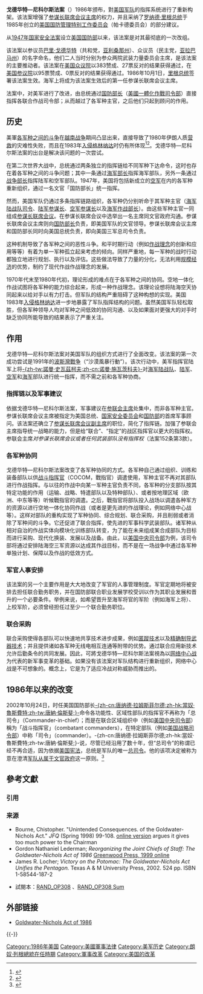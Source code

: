 {{noteTA
|G1=美國地名
|G2=PresidentsUS
|1=zh-cn:巴里·戈德华特;zh-tw:貝利·高華德;
|2=zh-cn:戈德华特;zh-tw:高華德;
|3=zh-cn:尼科尔斯;zh-tw:尼可拉斯;
|4=zh-cn:指挥链;zh-tw:指揮系統;
}}

'''戈德华特—尼科尔斯法案'''（{{lang-en|'''Goldwater–Nichols Act'''}}）1986年颁布，對[[美国军队|美国军队]]的指挥系统进行了重新构架。该法案增强了[[参谋长联席会议主席|参谋长联席会议主席]]的权力，并且采纳了[[罗纳德·里根|罗纳德·里根]][[美国总统|总统]]于1985年创立的[[美国国防管理特别工作委员会|美国国防管理特别工作委员会]]（帕卡德委员会）的部分建议。

从[[1947年国家安全法案|1947年国家安全法案]]设立[[美国国防部|美国国防部]]以来，该法案是对其最彻底的一次改组。

该法案以参议员[[巴里·戈德华特|巴里·戈德华特]]（共和党，[[亚利桑那州|亚利桑那州]]）、众议员{{tsl|en|William Flynt Nichols|威廉·弗萊恩特·尼科尔斯}}（民主党，[[亚拉巴马州|亚拉巴马州]]）的名字命名，他们二人当时分别为参众两院武装力量委员会主席，是该法案的主要推动者。该法案在[[美国众议院|美国众议院]]以383赞成、27票反对的结果获得通过，在[[美国参议院|美国参议院]]以95票赞成、0票反对的结果获得通过。1986年10月1日，[[罗纳德·里根|里根总统]]签署该法案生效。海军上将{{le|小威廉·克罗|William J. Crowe, Jr.}}成为该法案生效后的第一任参谋长联席会议主席。

法案中，对美军{{le|指揮系統|Chain of command|-{zh-cn:指挥链;zh-tw:指揮系統;}-}}进行了改进，由总统通过[[美国国防部长|国防部长]]（[[美國一體化作戰司令部|美國一體化作戰司令部]]）直接指挥各联合作战司令部；从而越过了各军种主官，之后他们只起到顾问的作用。

==历史==  
美軍[[軍種對立|各军种之间的斗争]]在[[越南战争|越南战争]]期间凸显出来，直接导致了1980年伊朗人质[[鹰爪行动|营救]]的灾难性失败，而且在1983年[[入侵格林纳达|入侵格林纳达]]时仍有所体现<ref>{{cite web|url=http://www.findarticles.com/p/articles/mi_m0KNN/is_34/ai_113052681|title=Grenada, Panama, and Haiti: joint operational reform|work=Joint Force Quarterly|accessdate=2008-12-01|archive-date=2015-09-24|archive-url=https://web.archive.org/web/20150924042158/http://www.findarticles.com/p/articles/mi_m0KNN/is_34/ai_113052681|dead-url=no}}</ref><ref>{{cite web|url=http://www.army.mil/cmh-pg/books/AMH-V2/AMH%20V2/chapter12.htm|title=Chapter 12: American Military History, Volume II|publisher=Army.mil|accessdate=2008-12-01|archive-date=2007-11-18|archive-url=https://web.archive.org/web/20071118091945/http://www.army.mil/cmh-pg/books/AMH-V2/AMH%20V2/chapter12.htm|dead-url=no}}</ref>。戈德华特—尼科尔斯法案的出台是解决该问题的一次尝试。

在第二次世界大战中，总统通过两条独立的指挥链给不同军种下达命令，这时也存在着各军种之间的斗争问题；其中一条通过[[美国海军部长|海军部长]]指挥海军部队，另外一条通过[[美国战争部长|战争部长]]指挥陆军和空军部队。1947年，美国将包括新成立的[[美国空军|空军]]在内的各军种重新组织，通过一名文官「国防部长」统一指挥。

然而，美国军队仍通过多条指挥链路组织，各军种仍分别听命于其军种主官（[[美国海军陆战队司令|海军陆战队司令]]、[[美国陆军参谋长|陆军参谋长]]、[[美国空军参谋长|空军参谋长]]以及[[美国海军作战部长|海军作战部长]]）。由这些军种主官一同组成[[参谋长联席会议|参谋长联席会议]]。在参谋长联席会议中选举出一名主席同文官政府沟通。参谋长联席会议主席则向[[美国国防部长|国防部长]]负责，即美国军队的文官领导。参谋长联席会议主席和国防部长同时向美国总统负责，即向美国三军总司令负责。

这种机制导致了各军种之间的恶性斗争。和平时期行动（例如[[军事科学|作战理念]]的创新和应用等等）有着为单一军种孤立起来考虑的倾向。同样严重地，每一军种的战时行动都独立地进行规划、执行以及评估。这些做法导致了力量的分化，无法利用[[规模经济|规模经济]]的优势，制约了现代作战作战理念的发展。

1970年代末至1980年代初，{{le|空地一体化作战|AirLand Battle}}理论形成的难点在于各军种之间的协同。空地一体化作战试图将各军种的能力综合起来，形成一种作战理念。该理论设想将陆海空天协同起来以给对手以有力打击。但军队的结构严重阻碍了这种构想的实现。美国1983年[[入侵格林纳达|入侵格林纳达]]进一步地暴露了军队指挥结构的问题。虽然美国军队轻松取胜，但各军种领导人均对军种之间低效的协同沟通、以及如果面对更强大的对手时缺乏协同所能导致的结果表示了严重关注。

==作用==
戈德华特—尼科尔斯法案对美国军队的组织方式进行了全面改变。该法案的第一次成功尝试是1991年的[[海湾战争|波斯灣戰争]]（“沙漠風暴行動”）。该次行动中，美军指挥官陆军上将[[诺曼·施瓦茨科普夫|-{zh-tw:諾曼·史瓦茲柯夫;zh-cn:诺曼·施瓦茨科夫}-]]对[[美国海军陆战队|海军陆战队]]、[[美国陆军|陆军]]、[[美国空军|空军]]和[[美国海军|海军]]部队进行统一指挥，而不需之前和各军种协商。

===指挥链以及军事建议===
依据戈德华特—尼科尔斯法案，军事建议在[[参谋长联席会议主席|参联会主席]]处集中，而非各军种主官。参谋长联席会议主席被指定为美国总统、[[美国国家安全委员会|国家安全委员会]]和[[美国国防部|国防部]]的首席军事顾问。该法案还确立了[[参谋长联席会议副主席|参谋长联席会议副主席]]的职位，简化了指挥链。加强了参联会主席指导统一战略的能力，但是给“联合”、“指定”的战区指挥官以更大的指挥权。参联会主席''对参谋长联席会议或者任何武装部队没有指挥权''（法案152条第3款）。

===各军种协同===
戈德华特—尼科尔斯法案改变了各军种协同的方式。各军种自己通过组织、训练和装备部队以供[[战斗指挥官|战斗指挥官]]（COCOM，戰指官）调遣使用，军种主官不再对其部队进行作战指挥。与以往的作战中向某一军种主官负责不同，各军种的分支部队按其特定功能的作用（运输、战略、特遣部队以及特种部队）、或者按地理区域（欧洲、中东等等）听候戰指官的调遣。之后，戰指官将部队投入战场以调遣各种军方的资源以进行空地一体化协同作战（或者是更先进的作战理论，例如网络中心战等）。这样对部队的重构实现了军种协同、综合规划、联合采购，并且削弱或者消除了军种间的斗争。它还促进了联合指挥，使先进的军事科学武装部队。诸军种从相对自治的作战实体向模块化训练部队转变，为了能在未来组成某合成部队为目标而进行采购、现代化换装、发展以及战备。由此，以[[美国中央司令部|美国中央司令部]]为例，该司令部将通过安排陆海空三军资源以达成其作战目标，而不是在一场战争中通过各军种单独计划、保障以及作战的低效方式。

===军官人事安排===
该法案的另一个主要作用是大大地改变了军官的人事管理制度。军官定期地将被安排去担任联合勤务职务，并在国防部联合职业发展学校受训以作为其职业发展和晋升的一个必要条件。举例来说，如希望晋升至海军将官的军阶（例如海军上将）、上校军阶，必须曾经担任过至少一个联合勤务职位。

===联合采购===
联合采购使得各部队可以快速地共享技术进步成果，例如[[低可偵測性技術|匿蹤技术]]以及[[精确制导武器|精确制导武器技术]]；并且提供诸如各军种无线电相互连通等附带的优势。通过联合应用新技术允许后勤条令的共同发展。因此，可將戈德华特—尼科尔斯法案視為以[[网络中心战|网络中心战]]为代表的新军事变革的基础。如果没有该法案对军队结构进行重新组织，网络中心战是不可想象的。概念上，它是为了适应冷战对称威胁而推出的。

== 1986年以来的改变 ==
2002年10月24日，时任美国国防部长[[唐纳德·拉姆斯菲尔德|-{zh-cn:唐纳德·拉姆斯菲尔德;zh-hk:當奴·魯斯費特;zh-tw:唐納·倫斯斐;}-]]命令各功能性、区域性部队的指挥官不再称为「总司令」（Commander-in-chief）；而是在联合区域组织中（例如[[美国中央司令部|美国中央司令部]]）稱为「战斗指挥官」（combatant commanders），在特定部队（例如[[美国战略司令部|美国战略司令部]]）中称「司令」（commander）。-{zh-cn:唐纳德·拉姆斯菲尔德;zh-hk:當奴·魯斯費特;zh-tw:唐納·倫斯斐;}-说，尽管已经沿用了数十年，但“总司令”的称谓已经不再合适，因为依据[[美国宪法|美国宪法]]，总统是军队的唯一[[总司令|总司令]]。他的该项决定被称为意在澄清[[文人領軍|军队从属于文官政府]]这一原则。<ref>{{cite web |last=Garamone |first=Jim |url=http://www.defenselink.mil/news/newsarticle.aspx?id=42568 |title="CINC" Is Sunk |work=defenselink.mil |publisher={{tsl|en|American Forces Press Service |}} |date=2002-10-25 |accessdate=2009-06-08 |archive-date=2009-12-03 |archive-url=https://web.archive.org/web/20091203004005/http://www.defenselink.mil/news/newsarticle.aspx?id=42568 |dead-url=no }}</ref>

== 參考文獻 ==
=== 引用 ===
{{Reflist}}

=== 来源 ===
{{refbegin}}
* Bourne, Chistopher. "Unintended Consequences. of the Goldwater-Nichols Act."  ''JFQ'' (Spring 1998) 99-108. [https://web.archive.org/web/20101011051600/http://www.dtic.mil/doctrine/jel/jfq_pubs/1818.pdf  online version] argues it gives too much power to the Chairman
* Gordon Nathaniel Lederman; ''Reorganizing the Joint Chiefs of Staff: The Goldwater-Nichols Act of 1986'' [http://www.questia.com/PM.qst?a=o&d=15088679 Greenwood Press, 1999 online] {{Wayback|url=http://www.questia.com/PM.qst?a=o&d=15088679 |date=20120406092543 }}
* James R. Locher; ''Victory on the Potomac: The Goldwater-Nichols Act Unifies the Pentagon.'' Texas A & M University Press, 2002. 524 pp. ISBN 1-58544-187-2
* {{cite book |author1=Charles Nemfakos |author2=Irv Blickstein|author3= Aine Seitz McCarthy|author4= Jerry M. Sollinger |url= http://www.rand.org/pubs/occasional_papers/OP308.html | publisher= RAND Corporation |ASIN= B010WHI7OG |date=2010-11-16 |origyear=2010 |ISBN= 978-083-305-018-2| language=en|pages={{{pages|78 pages}}} |title= ''The Perfect Storm: The Goldwater-Nichols Act and Its Effect on Navy Acquisition''}}試閱本：[http://www.rand.org/content/dam/rand/pubs/occasional_papers/2010/RAND_OP308.pdf RAND_OP308] {{Wayback|url=http://www.rand.org/content/dam/rand/pubs/occasional_papers/2010/RAND_OP308.pdf |date=20210225093712 }}、[http://www.rand.org/content/dam/rand/pubs/occasional_papers/2010/RAND_OP308.sum.pdf RAND_OP308 Sum] {{Wayback|url=http://www.rand.org/content/dam/rand/pubs/occasional_papers/2010/RAND_OP308.sum.pdf |date=20191203020858 }}
{{refend}}

== 外部链接 ==
* [http://www.au.af.mil/au/awc/awcgate/congress/title_10.htm Goldwater-Nichols Act of 1986] {{Wayback|url=http://www.au.af.mil/au/awc/awcgate/congress/title_10.htm |date=20130102100527 }}

{{-}}
{{US military navbox}}

{{Authority control}}

[[Category:1986年美国|Category:1986年美国]]
[[Category:美國軍事法律|Category:美國軍事法律]]
[[Category:美军历史|Category:美军历史]]
[[Category:朗奴·列根總統在任時期|Category:朗奴·列根總統在任時期]]
[[Category:軍事改革|Category:軍事改革]]
[[Category:美国的改革|Category:美国的改革]]